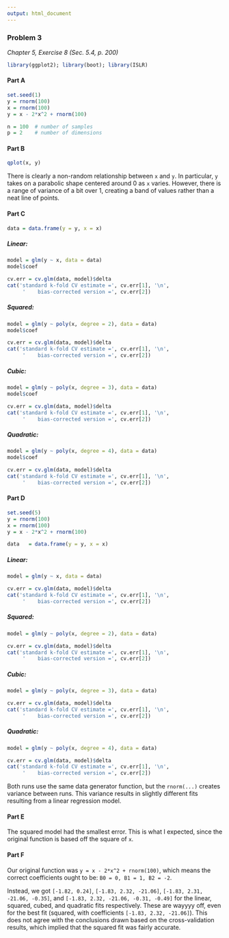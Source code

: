 ```yaml
---
output: html_document
---
```


### Problem 3

*Chapter 5, Exercise 8 (Sec. 5.4, p. 200)*

```r
library(ggplot2); library(boot); library(ISLR)
```

#### Part A

```r
set.seed(1)
y = rnorm(100)
x = rnorm(100)
y = x - 2*x^2 + rnorm(100)
```

```r
n = 100  # number of samples
p = 2    # number of dimensions
```

#### Part B

```r
qplot(x, y)
```

There is clearly a non-random relationship between `x` and `y`. In particular, `y` takes on a parabolic shape centered around 0 as `x` varies. However, there is a range of variance of a bit over 1, creating a band of values rather than a neat line of points.

#### Part C

```r
data = data.frame(y = y, x = x)
```

##### Linear:

```r
model = glm(y ~ x, data = data)
model$coef
```
```r
cv.err = cv.glm(data, model)$delta
cat('standard k-fold CV estimate =', cv.err[1], '\n',
     '    bias-corrected version =', cv.err[2])
```

##### Squared:

```r
model = glm(y ~ poly(x, degree = 2), data = data)
model$coef
```
```r
cv.err = cv.glm(data, model)$delta
cat('standard k-fold CV estimate =', cv.err[1], '\n',
     '    bias-corrected version =', cv.err[2])
```

##### Cubic:

```r
model = glm(y ~ poly(x, degree = 3), data = data)
model$coef
```
```r
cv.err = cv.glm(data, model)$delta
cat('standard k-fold CV estimate =', cv.err[1], '\n',
     '    bias-corrected version =', cv.err[2])
```

##### Quadratic:

```r
model = glm(y ~ poly(x, degree = 4), data = data)
model$coef
```
```r
cv.err = cv.glm(data, model)$delta
cat('standard k-fold CV estimate =', cv.err[1], '\n',
     '    bias-corrected version =', cv.err[2])
```

#### Part D

```r
set.seed(5)
y = rnorm(100)
x = rnorm(100)
y = x - 2*x^2 + rnorm(100)

data   = data.frame(y = y, x = x)
```

##### Linear:

```r
model = glm(y ~ x, data = data)
```
```r
cv.err = cv.glm(data, model)$delta
cat('standard k-fold CV estimate =', cv.err[1], '\n',
     '    bias-corrected version =', cv.err[2])
```

##### Squared:

```r
model = glm(y ~ poly(x, degree = 2), data = data)
```
```r
cv.err = cv.glm(data, model)$delta
cat('standard k-fold CV estimate =', cv.err[1], '\n',
     '    bias-corrected version =', cv.err[2])
```

##### Cubic:

```r
model = glm(y ~ poly(x, degree = 3), data = data)
```
```r
cv.err = cv.glm(data, model)$delta
cat('standard k-fold CV estimate =', cv.err[1], '\n',
     '    bias-corrected version =', cv.err[2])
```

##### Quadratic:

```r
model = glm(y ~ poly(x, degree = 4), data = data)
```
```r
cv.err = cv.glm(data, model)$delta
cat('standard k-fold CV estimate =', cv.err[1], '\n',
     '    bias-corrected version =', cv.err[2])
```

Both runs use the same data generator function, but the `rnorm(...)` creates variance between runs. This variance results in slightly different fits resulting from a linear regression model.

#### Part E

The squared model had the smallest error. This is what I expected, since the original function is based off the square of `x`.

#### Part F

Our original function was `y = x - 2*x^2 + rnorm(100)`, which means the correct coefficients ought to be: `B0 = 0, B1 = 1, B2 = -2`.

Instead, we got `[-1.82, 0.24]`, `[-1.83, 2.32, -21.06]`, `[-1.83, 2.31, -21.06, -0.35]`, and `[-1.83, 2.32, -21.06, -0.31, -0.49]` for the linear, squared, cubed, and quadratic fits respectively. These are wayyyy off, even for the best fit (squared, with coefficients `[-1.83, 2.32, -21.06]`). This does not agree with the conclusions drawn based on the cross-validation results, which implied that the squared fit was fairly accurate.